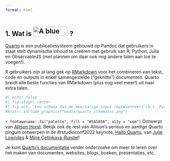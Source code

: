 ```yaml
---
format: html
---
```


## 1. Wat is <img src="media/quarto.png" alt="A blue circle divided into four quadrants, followed by the name &apos;quarto&apos;." style="display: inline-block; margin: 0; position: relative; top: 0px; width:110px;height:30px;"/> ?

[Quarto](https://quarto.org/) is een publicatiesysteem gebouwd op  Pandoc dat gebruikers in staat stelt dynamische inhoud te creëren met gebruik van R, Python, Julia en ObservableJS (met plannen om daar ook nog andere talen aan toe te voegen!).

R gebruikers zijn al lang gek op [RMarkdown](https://rmarkdown.rstudio.com/) voor het combineren van tekst, code en outputs in enkel samengestelde ("geknitte") documenten. Quarto breidt alle beste functies van RMarkdown (plus nog veel meer!) uit naar extra talen.

```r
#| echo: false
#| fig-align: center
#| fig-alt: "Een schema dat de meertalige input representeert (b.v. Python, R, Observable, Julia) naar meervoudige output (b.v. PDF, html, Word documents, and more) en de veelzijdigheid van Quarto laat zien."
#knitr::include_graphics("media/quarto_schematic.png")
```

::: column-margin
`r fontawesome::fa("palette", fill = "#5A5A5A", a11y = "sem")` Ontwerpt van [Allison Horst](https://twitter.com/allison_horst). Bekijk ook de rest van Allison's serieus en aardige Quarto pinguin ontwerpen in de #rstudioconf2022 keynote, [Hallo Quarto](https://mine.quarto.pub/hello-quarto/#/hello-quarto-title), van [Julie Lowndes](https://twitter.com/juliesquid) & [Mine Çetinkaya-Rundel](https://twitter.com/minebocek)!
:::

Je kunt [Quarto's documentatie](https://quarto.org/docs/guide/) verder onderzoeke om meer te leren over het maken van documenten, websites, blogs, boeken, presentaties, etc.
